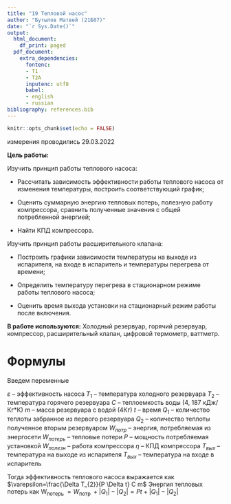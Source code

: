 ```yaml
---
title: "19 Тепловой насос"
author: "Бутылов Матвей (21Б07)"
date: "`r Sys.Date()`"
output:
  html_document:
    df_print: paged
  pdf_document:
    extra_dependencies:
      fontenc:
      - T1
      - T2A
      inputenc: utf8
      babel:
      - english
      - russian
bibliography: references.bib
---
```


```r
knitr::opts_chunk$set(echo = FALSE)
```

измерения проводились 29.03.2022

**Цель работы:**

Изучить принцип работы теплового насоса:

-   Рассчитать зависимость эффективности работы теплового насоса от изменения температуры, построить соответствующий график;

-   Оценить суммарную энергию тепловых потерь, полезную работу компрессора, сравнить полученные значения с общей потребленной энергией;

-   Найти КПД компрессора.

Изучить принцип работы расширительного клапана:

-   Построить графики зависимости температуры на выходе из испарителя, на входе в испаритель и температуры перегрева от времени;

-   Определить температуру перегрева в стационарном режиме работы теплового насоса;

-   Оценить время выхода установки на стационарный режим работы после включения.

**В работе используются:** Холодный резервуар, горячий резервуар, компрессор, расширительный клапан, цифровой термометр, ваттметр.

# Формулы

Введем переменные

$\varepsilon$ -- эффективность насоса $Т_1$ -- температура холодного резервуара $Т_2$ -- температура горячего резервуара $С$ -- теплоемкость воды (4, 187 кДж/Кг\*К) $m$ -- масса резервуара с водой (4Кг) $t$ -- время $Q_1$ -- количество теплоты забранное из первого резервуара $Q_2$ -- количество теплоты полученное вторым резервуаром $W_{потр}$ -- энергия, потребляемая из энергосети $W_{потерь}$ -- тепловые потери $P$ -- мощность потребляемая установкой $W_{полезн}$ -- работа компрессора $η$ -- КПД компрессора $Т_{вых}$ -- температура на выходе из испарителя $Т_{вых}$ -- температура на входе в испаритель


Тогда эффективность теплового насоса выражается как $\varepsilon=\frac{\Delta T_{2}}{P \Delta t} C m$
Энергия тепловых потерь  как $\mathrm{W}_{\text {потерь }}=W_{\text {потр }}+\left|Q_{1}\right|-\left|Q_{2}\right|=Pt+\left|Q_{1}\right|-\left|Q_{2}\right|$



